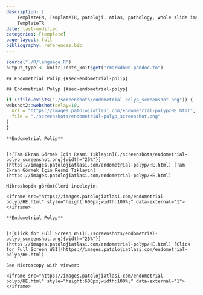 ```yaml
---
description: |
    TemplateEN, TemplateTR, patoloji, atlas, pathology, whole slide image
    TemplateTR
date: last-modified
categories: [template]
page-layout: full
bibliography: references.bib
---
```


```r

source("./R/language.R")
output_type <- knitr::opts_knit$get("rmarkdown.pandoc.to")

```

```asis

## Endometrial Polip {#sec-endometrial-polip}

```

```asis

## Endometrial Polyp {#sec-endometrial-polyp}

```

```r
if (!file.exists("./screenshots/endometrial-polyp_screenshot.png")) {
webshot2::webshot(delay=10,
  url = "https://images.patolojiatlasi.com/endometrial-polyp/HE.html",
  file = "./screenshots/endometrial-polyp_screenshot.png"
)
}
```

```asis

**Endometrial Polip**


[![Tam Ekran Görmek İçin Resmi Tıklayın](./screenshots/endometrial-polyp_screenshot.png){width="25%"}](https://images.patolojiatlasi.com/endometrial-polyp/HE.html) [Tam Ekran Görmek İçin Resmi Tıklayın](https://images.patolojiatlasi.com/endometrial-polyp/HE.html)

```


```asis

Mikroskopik görüntüleri inceleyin:

<iframe src="https://images.patolojiatlasi.com/endometrial-polyp/HE.html" style="height:600px;width:100%;" data-external="1"></iframe>

```

```asis

**Endometrial Polyp**


[![Click for Full Screen WSI](./screenshots/endometrial-polyp_screenshot.png){width="25%"}](https://images.patolojiatlasi.com/endometrial-polyp/HE.html) [Click for Full Screen WSI](https://images.patolojiatlasi.com/endometrial-polyp/HE.html)

```

```asis

See Microscopy with viewer: 

<iframe src="https://images.patolojiatlasi.com/endometrial-polyp/HE.html" style="height:600px;width:100%;" data-external="1"></iframe>

```
